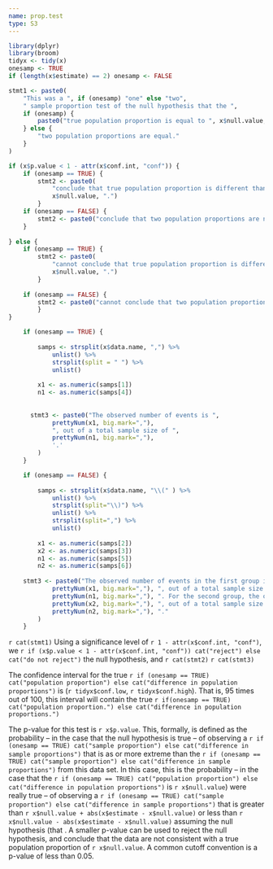 ```yaml
---
name: prop.test
type: S3
---
```


```r
library(dplyr)
library(broom)
tidyx <- tidy(x)
onesamp <- TRUE  
if (length(x$estimate) == 2) onesamp <- FALSE
```

```r
stmt1 <- paste0(
    "This was a ", if (onesamp) "one" else "two", 
    " sample proportion test of the null hypothesis that the ",
    if (onesamp) {
        paste0("true population proportion is equal to ", x$null.value, ".")
    } else {
        "two population proportions are equal."
    }
)
```

```r
if (x$p.value < 1 - attr(x$conf.int, "conf")) {
    if (onesamp == TRUE) {
        stmt2 <- paste0(
            "conclude that true population proportion is different than ",
            x$null.value, ".") 
        }
    if (onesamp == FALSE) {
        stmt2 <- paste0("conclude that two population proportions are not equal.") 
    }
    
} else {
    if (onesamp == TRUE) {
        stmt2 <- paste0(
            "cannot conclude that true population proportion is different than ",
            x$null.value, ".") 
        }
        
    if (onesamp == FALSE) {
        stmt2 <- paste0("cannot conclude that two population proportions are different from one another.") 
        }
}
```

```r

    if (onesamp == TRUE) {
        
        samps <- strsplit(x$data.name, ",") %>%
            unlist() %>%
            strsplit(split = " ") %>%
            unlist()
        
        x1 <- as.numeric(samps[1])
        n1 <- as.numeric(samps[4])
        
        
      stmt3 <- paste0("The observed number of events is ",
            prettyNum(x1, big.mark=","),
            ", out of a total sample size of ",
            prettyNum(n1, big.mark=","),
            '.'
        )    
    }

    if (onesamp == FALSE) {
        
        samps <- strsplit(x$data.name, "\\(" ) %>%
            unlist() %>%
            strsplit(split="\\)") %>%
            unlist() %>%
            strsplit(split=",") %>%
            unlist()
        
        x1 <- as.numeric(samps[2])
        x2 <- as.numeric(samps[3])
        n1 <- as.numeric(samps[5])
        n2 <- as.numeric(samps[6])  
        
    stmt3 <- paste0("The observed number of events in the first group is ",
            prettyNum(x1, big.mark=","), ", out of a total sample size of ",
            prettyNum(n1, big.mark=","), ". For the second group, the observed number of events is ",
            prettyNum(x2, big.mark=","), ", out of a total sample size of ",
            prettyNum(n2, big.mark=","), "."
        )
    }
```

`r cat(stmt1)` Using a significance level of `r 1 - attr(x$conf.int, "conf")`, we `r if (x$p.value < 1 - attr(x$conf.int, "conf")) cat("reject") else cat("do not reject")` the null hypothesis, and `r cat(stmt2)` `r cat(stmt3)`


The confidence interval for the true `r if (onesamp == TRUE) cat("population proportion") else cat("difference in population proportions")` is (`r tidyx$conf.low`, `r tidyx$conf.high`). That is, 95 times out of 100, this interval will contain the true `r if(onesamp == TRUE) cat("population proportion.") else cat("difference in population proportions.")`

The p-value for this test is `r x$p.value`. This, formally, is defined as the probability -- in the case that the null hypothesis is true -- of observing a `r if (onesamp == TRUE) cat("sample proportion") else cat("difference in sample proportions")` that is as or more extreme than the `r if (onesamp == TRUE) cat("sample proportion") else cat("difference in sample proportions")` from this data set. In this case, this is the probability -- in the case that the `r if (onesamp == TRUE) cat("population proportion") else cat("difference in population proportions")` is `r x$null.value`) were really true -- of observing a `r if (onesamp == TRUE) cat("sample proportion") else cat("difference in sample proportions")` that is greater than `r x$null.value + abs(x$estimate - x$null.value)` or less than `r x$null.value - abs(x$estimate - x$null.value)` assuming the null hypothesis (that . A smaller p-value can be used to reject the null hypothesis, and conclude that the data are not consistent with a true population proportion of `r x$null.value`. A common cutoff convention is a p-value of less than 0.05.

